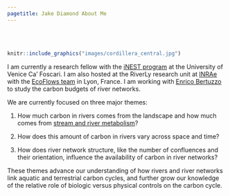 ```yaml
---
pagetitle: Jake Diamond About Me
---
```


\
\
```r
knitr::include_graphics("images/cordillera_central.jpg")
```

I am currently a research fellow with the [iNEST program](https://www.consorzioinest.it/en/) at the University of Venice Ca' Foscari. I am also hosted at the RiverLy research unit at [INRAe](https://riverly.inrae.fr/en/home) with the [EcoFlows team](https://ecoflows.inrae.fr/)
in Lyon, France. I am working with [Enrico Bertuzzo](https://scholar.google.it/citations?user=J0y5sPoAAAAJ&hl=it&inst=13410158990364976897)
to study the carbon budgets of river networks.

We are currently focused on three major themes: 

1) How much carbon in rivers comes from the landscape and how much comes from [stream and river metabolism](https://en.wikipedia.org/wiki/Stream_metabolism)? 

2) How does this amount of carbon in rivers vary across space and time?

3) How does river network structure, like the number of confluences and their orientation,
influence the availability of carbon in river networks?

These themes advance our understanding of how rivers and river networks link aquatic and terrestrial carbon cycles,
and further grow our knowledge of the relative role of biologic versus physical controls on the carbon cycle. 


